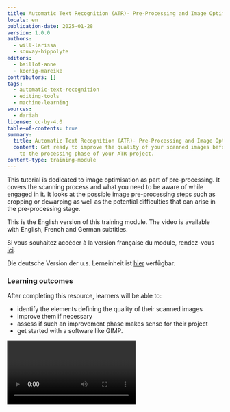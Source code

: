 ```yaml
---
title: Automatic Text Recognition (ATR)- Pre-Processing and Image Optimisation
locale: en
publication-date: 2025-01-28
version: 1.0.0
authors:
  - will-larissa
  - souvay-hippolyte
editors:
  - baillot-anne
  - koenig-mareike
contributors: []
tags:
  - automatic-text-recognition
  - editing-tools
  - machine-learning
sources:
  - dariah
license: cc-by-4.0
table-of-contents: true
summary:
  title: Automatic Text Recognition (ATR)- Pre-Processing and Image Optimisation
  content: Get ready to improve the quality of your scanned images before moving
    to the processing phase of your ATR project.
content-type: training-module
---
```

This tutorial is dedicated to image optimisation as part of pre-processing. It covers the scanning process and what you need to be aware of while engaged in it. It looks at the possible image pre-processing steps such as cropping or dewarping as well as the potential difficulties that can arise in the pre-processing stage.

This is the English version of this training module. The video is available with English, French and German subtitles.

Si vous souhaitez accéder à la version française du module, rendez-vous [ici](https://harmoniseatr.hypotheses.org/3271).

Die deutsche Version der u.s. Lerneinheit ist [hier](https://harmoniseatr.hypotheses.org/3742) verfügbar.

### Learning outcomes

After completing this resource, learners will be able to:

* identify the elements defining the quality of their scanned images
* improve them if necessary
* assess if such an improvement phase makes sense for their project
* get started with a software like GIMP.

<Video provider="youtube" id="gndjz2YKQYI" />

### 1. Digitization Concepts

With the help of optical systems such as scanners, cameras or similar devices, a digital image can be created from an analogue original. Certain specifications such as resolution, color space and data format, need to be taken into account to ensure optimal text recognition later on. In many cases, your documents will already be digitised, but if not, there are a few things to keep in mind.

#### 1.1. Resolution

In digital pictures, everything starts with tiny dots called pixels. The amount of detail in a picture depends on how many of these pixels there are. You can measure this by counting how many pixels make up the length and width of the image. You can then work out how rich and detailed the picture is by looking at how many of these little dots are packed into it. In a nutshell, this means: The more pixels you have, the better the resolution of your image. This pixel count gives you an idea of all the small, detailed parts that make up the whole picture. Resolution is measured in dpi, or dots per inch. Your images for ATR should best have 300 to 400 dpi for an A4 page.

#### 1.2. Color Space

In general, you can do automatic text recognition regardless of the color space of your images. However, the results will be better with color images compared to black and white or grayscale images. In the past, scanning documents in bitonal (black and white) was a popular way to save memory space on the computer. Nowadays, memory isn't as much of an issue, so we can focus on other aspects.

<Figure src="/assets/content/assets/en/resources/hosted/automatic-text-recognition-atr-pre-processing-and-image-optimisation/color-space.jpg">
  Color Space, by Alix Chagué, CC-BY-SA 2.0
</Figure>

If you are scanning images yourself, make sure you are scanning in color. It is the most effective way of recognizing things in pictures, such as stamps or strange bleed-through effects, but also the script itself is much more clearer in color than bitonal. Color can also help to make things clearer – boosting contrasts or even flipping colors around can make details stand out. As a rule of thumb, what the human eye can read easier, AI will also read more effectively. Nonetheless, it is important to consider the environmental impact of our calculations. Processing data with lower dimensionality results in reduced energy consumption.

#### 1.3. File Format

For long-term archiving, formats such as TIFF or JPEG2000 are often recommended or even required by research funders. They are very rich and large file formats. However, for processing image files with ATR, though, formats such as JPG, PNG, or PDF work just fine. If you need to change an image format into another, you can use converters. We recommend [ImageMagick](https://imagemagick.org/index.php), which is open source and free of charge.

<Figure src="/assets/content/assets/en/resources/hosted/automatic-text-recognition-atr-pre-processing-and-image-optimisation/bildlarissa.jpeg">
  Image pre-processing – it's not that difficult! Larissa Will optimizing her images. Hippolyte Souvay, CC-BY 4.0
</Figure>

### 2. Image input pre-processing

At this point we would like to emphasise that pre-processing is optional and in some cases not necessary at all. If you are lucky, you can start ATR straight away. This is usually the case if you receive your images from a cultural heritage institution. However, if you are faced with double-sided copies or crooked and poorly cropped images, you will have to go through what is called pre-processing. This can include according to needs adjusting brightness and contrast, cropping, splitting, rotating and dewarping. These steps are not always necessary and there is no right order, it depends on your document. Think of them as layers, to be applied as needed, in the required order

#### 2.1. Cropping and Page Separation

Cropping a messy image is very important in order to save time later on. You can use any graphic editor to crop. For our example, we will use [GIMP](https://www.gimp.org/downloads/), which is free and very easy to use. Select the crop tool and left-click on one corner of the image. Drag the cropping area to the opposite corner in order to crop the desired area. Press Enter. To separate pages, simply repeat this twice and save each separately.

<Figure src="/assets/content/assets/en/resources/hosted/automatic-text-recognition-atr-pre-processing-and-image-optimisation/cropping.png">
  Crop and split with GIMP, Hippolyte Souvay, CC-BY-SA 2.0. Manuscript shown: Bibliothèque nationale de France. Département des Manuscrits, Français 30786 (Carrés de d'Hozier 557).
</Figure>

#### 2.2. Page Rotation

You can also rotate pages using any graphic editor. We will do this by using GIMP's rotation tool (hold down the Shift and R keys). You can then enter a value in degrees, depending on how you want to rotate your image. Press Enter. And don't forget to save!

<Figure src="/assets/content/assets/en/resources/hosted/automatic-text-recognition-atr-pre-processing-and-image-optimisation/rotation-500x265.png">
  Reorienting with GIMP, Hippolyte Souvay, CC-BY-SA 2.0. Manuscript shown: Bibliothèque nationale de France. Département des Manuscrits, Français 30786 (Carrés de d'Hozier 557).
</Figure>

#### 2.3. Dewarping

Dewarping or deskewing is perhaps the most technically demanding pre-processing task. You should only use it when absolutely necessary and avoid it if possible. For easy dewarping, you can also use GIMP, which has a dewarping brush (Press W). You will have to realign the lines in your document manually, which is a lot of work. You can also work with lenses. Go to Filters > Distorts > Lens Distortion and experiment with the settings to get a dewarped page. Of course there are other solutions for correcting image distortion with their own tutorials and HowTos.

<Figure src="/assets/content/assets/en/resources/hosted/automatic-text-recognition-atr-pre-processing-and-image-optimisation/dewarping-e1706092422464.png">
  Dewarping with GIMP, Hippolyte Souvay, CC-BY-SA 2.0. Manuscript shown: Archives de la Ville et de l'Eurométropole de Strasbourg, VII 1434.
</Figure>

### 3. Pros and Cons of Pre-Processing

Starting with the pros, pre-processing can drastically reduce the amount of time you spend correcting segmentation results. It can also increase your chances of achieving better transcription results, which may ultimately be your main goal.

On the negative side, pre-processing remains largely optional and can be time consuming. Done incorrectly, pre-processing can also have a negative impact on the results. Certain imperfections in the scan (e.g., low contrasts, translucent pages) can also be learned by the layout or text recognition model. Sometimes training is more effective than pre-processing, which can make it easier to work with a large data set.

### Conclusion

Ultimately, it comes down to assessing your goals and your means. What quality of results do you require and how much time can you afford to spend on pre-processing? Do you need a perfect transcription for a digital edition or is an approximate text sufficient? It is time consuming, but it might help you save time later on. Especially at the beginning it is a difficult guess.

If you cannot avoid pre-processing, test the results on a small data set before performing large-scale pre-processing. If you are scanning yourself, follow our instructions to save yourself the trouble of pre-processing. Our advice is to talk to experts and ask for their opinion. You can get help from the [OCR Competence Centre of the University Libraries Tübingen and Mannheim](https://ocr-bw.bib.uni-mannheim.de/), for example.
